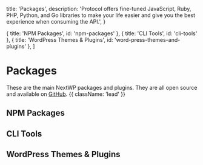 
  title: 'Packages',
  description:
    'Protocol offers fine-tuned JavaScript, Ruby, PHP, Python, and Go libraries to make your life easier and give you the best experience when consuming the API.',
}

  { title: 'NPM Packages', id: 'npm-packages' },
  { title: 'CLI Tools', id: 'cli-tools' },
  { title: 'WordPress Themes & Plugins', id: 'word-press-themes-and-plugins' },
]

# Packages

These are the main NextWP packages and plugins. They are all open source and available on [GitHub](https://github.com/CalebBarnes/nextwp). {{ className: 'lead' }}

## NPM Packages

<NpmPackages />

## CLI Tools

<CliTools />

## WordPress Themes & Plugins

<WordPressPluginsThemes />
